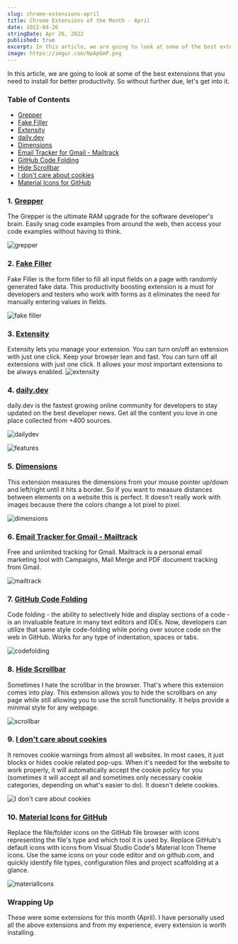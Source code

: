 ```yaml
---
slug: chrome-extensions-april
title: Chrome Extensions of the Month - April
date: 2022-04-26
stringDate: Apr 26, 2022
published: true
excerpt: In this article, we are going to look at some of the best extensions that you need to install for better productivity. So without further due, let's get into it.
image: https://imgur.com/NpApGmP.png
---
```


In this article, we are going to look at some of the best extensions that you need to install for better productivity. So without further due, let's get into it.

### Table of Contents

- [Grepper](#1-grepper)
- [Fake Filler](#2-fake-filler)
- [Extensity](#3-extensity)
- [daily.dev](#4-dailydev)
- [Dimensions](#5-dimensions)
- [Email Tracker for Gmail - Mailtrack](#6-email-tracker-for-gmail---mailtrack)
- [GitHub Code Folding](#7-github-code-folding)
- [Hide Scrollbar](#8-hide-scrollbar)
- [I don't care about cookies](#9-i-dont-care-about-cookies)
- [Material Icons for GitHub](#10-material-icons-for-github)

### 1. [Grepper](https://cutt.ly/vGj0rWd)

The Grepper is the ultimate RAM upgrade for the software developer's brain. Easily snag code examples from around the web, then access your code examples without having to think.

![grepper](https://cutt.ly/QGj0scV)

### 2. [Fake Filler](https://cutt.ly/aGj0bSa)

Fake Filler is the form filler to fill all input fields on a page with randomly generated fake data. This productivity boosting extension is a must for developers and testers who work with forms as it eliminates the need for manually entering values in fields.

![fake filler](https://cutt.ly/PGj0WMm)

### 3. [Extensity](https://cutt.ly/EGj0Ol6)

Extensity lets you manage your extension. You can turn on/off an extension with just one click. Keep your browser lean and fast. You can turn off all extensions with just one click. It allows your most important extensions to be always enabled.
![extensity](https://cutt.ly/6Gj0SQQ)

### 4. [daily.dev](https://cutt.ly/xGj2yl4)

daily.dev is the fastest growing online community for developers to stay updated on the best developer news. Get all the content you love in one place collected from +400 sources.

![dailydev](https://cutt.ly/OGj2pVl)

![features](https://cutt.ly/vGj2s4g)

### 5. [Dimensions](https://cutt.ly/aGj2E8T)

This extension measures the dimensions from your mouse pointer up/down and left/right until it hits a border. So if you want to measure distances between elements on a website this is perfect. It doesn't really work with images because there the colors change a lot pixel to pixel.

![dimensions](https://cutt.ly/gGj2U15)

### 6. [Email Tracker for Gmail - Mailtrack](https://cutt.ly/hGj2ZPh)

Free and unlimited tracking for Gmail. Mailtrack is a personal email marketing tool with Campaigns, Mail Merge and PDF document tracking from Gmail.

![mailtrack](https://cutt.ly/KGj2VNb)

### 7. [GitHub Code Folding](https://cutt.ly/jGj24In)

Code folding - the ability to selectively hide and display sections of a code - is an invaluable feature in many text editors and IDEs. Now, developers can utilize that same style code-folding while poring over source code on the web in GitHub. Works for any type of indentation, spaces or tabs.

![codefolding](https://cutt.ly/XGj26vQ)

### 8. [Hide Scrollbar](https://cutt.ly/SGj9sxR)

Sometimes I hate the scrollbar in the browser. That's where this extension comes into play. This extension allows you to hide the scrollbars on any page while still allowing you to use the scroll functionality. It helps provide a minimal style for any webpage.

![scrollbar](https://cutt.ly/4Gj9cup)

### 9. [I don't care about cookies](https://cutt.ly/zGj9RFh)

It removes cookie warnings from almost all websites. In most cases, it just blocks or hides cookie related pop-ups. When it's needed for the website to work properly, it will automatically accept the cookie policy for you (sometimes it will accept all and sometimes only necessary cookie categories, depending on what's easier to do). It doesn't delete cookies.

![I don't care about cookies](https://imgur.com/u1cSLan.png)

### 10. [Material Icons for GitHub](https://cutt.ly/4Gj3YCL)

Replace the file/folder icons on the GitHub file browser with icons representing the file's type and which tool it is used by.
Replace GitHub's default icons with icons from Visual Studio Code's Material Icon Theme icons. Use the same icons on your code editor and on github.com, and quickly identify file types, configuration files and project scaffolding at a glance.

![materialIcons](https://cutt.ly/RGj3P8G)

### Wrapping Up

These were some extensions for this month (April). I have personally used all the above extensions and from my experience, every extension is worth installing.

